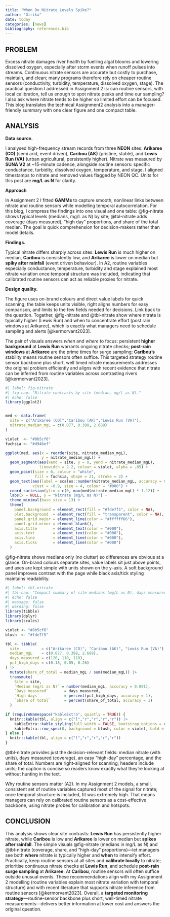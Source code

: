 ```yaml
---
title: "When Do Nitrate Levels Spike?"
author: "Girika"
date: today
categories: [news]
bibliography: references.bib
---
```


## PROBLEM

Excess nitrate damages river health by fuelling algal blooms and lowering dissolved oxygen, especially after storm events when runoff pulses into streams. Continuous nitrate sensors are accurate but costly to purchase, maintain, and clean; many programs therefore rely on cheaper routine sensors (conductivity, turbidity, temperature, dissolved oxygen, stage). The practical question I addressed in Assignment 2 is: can routine sensors, with local calibration, tell us enough to spot nitrate peaks and time our sampling? I also ask where nitrate tends to be higher so limited effort can be focused. This blog translates the technical Assignment2 analysis into a manager-friendly summary with one clear figure and one compact table. 

## ANALYSIS

**Data source.**

I analysed high-frequency stream records from three **NEON** sites: **Arikaree (CO)** (semi arid, event driven), **Caribou (AK)** (pristine, stable), and **Lewis Run (VA)** (urban agricultural, persistently higher). Nitrate was measured by **SUNA V2** at ~15-minute cadence, alongside routine sensors: specific conductance, turbidity, dissolved oxygen, temperature, and stage. I aligned timestamps to nitrate and removed values flagged by NEON QC. Units for this post are **mg/L as N** for clarity.

**Approach** 

In Assignment 2 I fitted **GAMMs** to capture smooth, nonlinear links between nitrate and routine sensors while modelling temporal autocorrelation. For this blog, I compress the findings into one visual and one table: @fig-nitrate shows typical levels (medians, mg/L as N) by site; @tbl-nitrate adds coverage (days measured), “high day” proportions, and share of the total median. The goal is quick comprehension for decision-makers rather than model details.


**Findings.** 

Typical nitrate differs sharply across sites: **Lewis Run** is much higher on median, **Caribou** is consistently low, and **Arikaree** is lower on median but **spiky after rainfall** (event driven behaviour). In A2, routine variables especially conductance, temperature, turbidity and stage explained most nitrate variation once temporal structure was included, indicating that calibrated routine sensors can act as reliable proxies for nitrate.


**Design quality.** 

The figure uses on-brand colours and direct value labels for quick scanning; the table keeps units visible, right aligns numbers for easy comparison, and limits to the few fields needed for decisions.
Link back to the question. Together, @fig-nitrate and @tbl-nitrate show where nitrate is typically higher (Lewis Run) and when to concentrate effort (post rain windows at Arikaree), which is exactly what managers need to schedule sampling and alerts [@kermorvant2023].


The pair of visuals answers *when* and *where* to focus: persistent **higher background** at **Lewis Run** warrants ongoing nitrate checks; **post-rain windows** at **Arikaree** are the prime times for surge sampling; **Caribou’s** stability means routine sensors often suffice. This targeted strategy routine sensor backbone plus short, well timed nitrate measurements addresses the original problem efficiently and aligns with recent evidence that nitrate can be inferred from routine variables across contrasting rivers [@kermorvant2023].

```r
#| label: fig-nitrate
#| fig-cap: "Nitrate contrasts by site (median, mg/L as N)."
#| echo: false
library(ggplot2)


med <- data.frame(
  site = c("Arikaree (CO)","Caribou (AK)","Lewis Run (VA)"),
  nitrate_median_mgL = c(0.077, 0.398, 2.689)  
)

violet  <- "#8b5cf6"
fuchsia <- "#d946ef"

ggplot(med, aes(x = reorder(site, nitrate_median_mgL),
                y = nitrate_median_mgL)) +
  geom_segment(aes(xend = site, y = 0, yend = nitrate_median_mgL),
               linewidth = 2.2, colour = violet, alpha = .85) +
  geom_point(size = 6, colour = "white",
             fill = fuchsia, shape = 21, stroke = 2) +
  geom_text(aes(label = scales::number(nitrate_median_mgL, accuracy = 0.001)),
            vjust = -0.9, size = 4, colour = "#000") +
  coord_cartesian(ylim = c(0, max(med$nitrate_median_mgL) * 1.12)) +
  labs(x = NULL, y = "Nitrate (mg/L as N)") +
  theme_minimal(base_size = 13) +
  theme(
    panel.background = element_rect(fill = "#fde7f5", color = NA),
    plot.background  = element_rect(fill = "transparent", color = NA),
    panel.grid.major = element_line(color = "#ffffff66"),
    panel.grid.minor = element_blank(),
    axis.title       = element_text(color = "#000"),
    axis.text        = element_text(color = "#000"),
    axis.line        = element_line(color = "#000"),
    axis.ticks       = element_line(color = "#000")
  )


```

@fig-nitrate shows medians only (no clutter) so differences are obvious at a glance. On-brand colours separate sites, value labels sit just above points, and axes are kept simple with units shown on the y-axis. A soft background panel improves contrast with the page while black axis/tick styling maintains readability.


```r
#| label: tbl-nitrate
#| tbl-cap: "Compact summary of site medians (mg/L as N), days measured, and share of total."
#| echo: false
#| message: false
#| warning: false
library(tibble)
library(dplyr)
library(scales)

violet <- "#8b5cf6"
blush  <- "#fde7f5"

tbl <- tibble(
  site          = c("Arikaree (CO)", "Caribou (AK)", "Lewis Run (VA)"),
  median_mgL    = c(0.077, 0.398, 2.689),   
  days_measured = c(120, 110, 118),
  pct_high_days = c(0.18, 0.05, 0.26)      
) |>
  mutate(share_of_total = median_mgL / sum(median_mgL)) |>
  transmute(
    Site = site,
    `Median (mg/L as N)` = number(median_mgL, accuracy = 0.001),
    `Days measured`       = days_measured,
    `High days`           = percent(pct_high_days, accuracy = 1),
    `Share of total`      = percent(share_of_total, accuracy = 1)
  )

if (requireNamespace("kableExtra", quietly = TRUE)) {
  knitr::kable(tbl, align = c("l","r","r","r","r")) |>
    kableExtra::kable_styling(full_width = FALSE, bootstrap_options = c("condensed","striped")) |>
    kableExtra::row_spec(0, background = blush, color = violet, bold = TRUE)
} else {
  knitr::kable(tbl, align = c("l","r","r","r","r"))
}

```


@tbl-nitrate provides just the decision-relevant fields: median nitrate (with units), days measured (coverage), an easy “high-day” percentage, and the share of total. Numbers are right-aligned for scanning; headers include units; the caption is concise so readers know exactly what they’re looking at without hunting in the text.

Why routine sensors matter (A2). In my Assignment 2 models, a small, consistent set of routine variables captured most of the signal for nitrate; once temporal structure is included, fit was extremely high. That means managers can rely on calibrated routine sensors as a cost-effective backbone, using nitrate probes for calibration and hotspots.

## CONCLUSION

This analysis shows clear site contrasts: **Lewis Run** has persistently higher nitrate, while **Caribou** is low and **Arikaree** is lower on median but **spikes after rainfall**. The simple visuals @fig-nitrate (medians in mg/L as N) and @tbl-nitrate (coverage, share, and “high-day” proportions)—let managers see both **where** nitrate is typically higher and **when** to intensify effort. Practically, keep routine sensors at all sites and **calibrate locally** to nitrate; prioritise continuous nitrate checks at **Lewis Run**, and schedule **post-rain surge sampling** at **Arikaree**. At **Caribou**, routine sensors will often suffice outside unusual events. These recommendations align with my Assignment 2 modelling (routine variables explain most nitrate variation with temporal structure) and with recent literature that supports nitrate inference from routine sensors [@kermorvant2023]. Overall, a **targeted monitoring strategy**—routine-sensor backbone plus short, well-timed nitrate measurements—delivers better information at lower cost and answers the original question.













